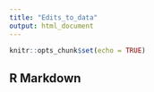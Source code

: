 ```yaml
---
title: "Edits_to_data"
output: html_document
---
```


```r
knitr::opts_chunk$set(echo = TRUE)
```

## R Markdown

